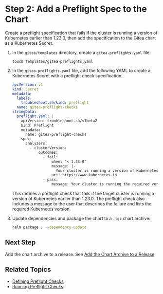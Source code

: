 # Step 2: Add a Preflight Spec to the Chart

Create a preflight specification that fails if the cluster is running a version of Kubernetes earlier than 1.23.0, then add the specification to the Gitea chart as a Kubernetes Secret.

1. In the `gitea/templates` directory, create a `gitea-preflights.yaml` file:

   ```
   touch templates/gitea-preflights.yaml
   ```

1. In the `gitea-preflights.yaml` file, add the following YAML to create a Kubernetes Secret with a preflight check specification: 

   ```yaml
   apiVersion: v1
   kind: Secret
   metadata:
     labels:
       troubleshoot.sh/kind: preflight
     name: gitea-preflight-checks
   stringData:
     preflight.yaml: |
       apiVersion: troubleshoot.sh/v1beta2
       kind: Preflight
       metadata:
         name: gitea-preflight-checks
       spec:
         analyzers:
           - clusterVersion:
               outcomes:
                 - fail:
                     when: "< 1.23.0"
                     message: |-
                       Your cluster is running a version of Kubernetes that is not supported and your installation will not succeed. To continue, upgrade your cluster to Kubernetes 1.23.0 or later.
                     uri: https://www.kubernetes.io
                 - pass:
                     message: Your cluster is running the required version of Kubernetes.
   ```

   This defines a preflight check that fails if the target cluster is running a version of Kubernetes earlier than 1.23.0. The preflight check also includes a message to the user that describes the failure and lists the required Kubernetes version. 

1. Update dependencies and package the chart to a `.tgz` chart archive:

    ```bash
    helm package . --dependency-update
    ```       

## Next Step

Add the chart archive to a release. See [Add the Chart Archive to a Release](tutorial-preflight-helm-create-release).

## Related Topics

* [Defining Preflight Checks](/vendor/preflight-defining)
* [Running Preflight Checks](/vendor/preflight-running)      